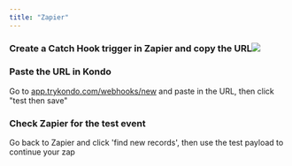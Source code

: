 ```yaml
---
title: "Zapier"
---
```


### Create a Catch Hook trigger in Zapier and copy the URL![](/CleanShot2025-03-03at18.59.33.png)

###

### Paste the URL in Kondo

Go to [app.trykondo.com/webhooks/new](https://app.trykondo.com/webhooks/new) and paste in the URL, then click "test then save"

### Check Zapier for the test event

Go back to Zapier and click 'find new records', then use the test payload to continue your zap